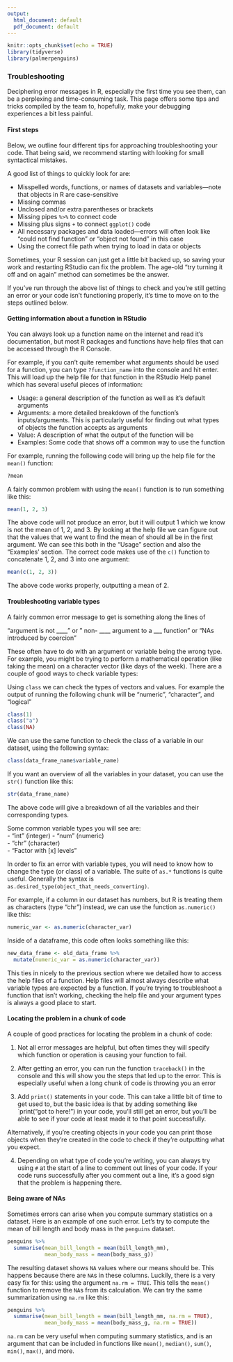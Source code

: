 ```yaml
---
output:
  html_document: default
  pdf_document: default
---
```


```r
knitr::opts_chunk$set(echo = TRUE)
library(tidyverse)
library(palmerpenguins)
```

### Troubleshooting

Deciphering error messages in R, especially the first time you see them, can be a perplexing and time-consuming task. This page offers some tips and tricks compiled by the team to, hopefully, make your debugging experiences a bit less painful.

#### First steps

Below, we outline four different tips for approaching troubleshooting your code. That being said, we recommend starting with looking for small syntactical mistakes.

A good list of things to quickly look for are:

  - Misspelled words, functions, or names of datasets and variables---note that objects in R are case-sensitive
  - Missing commas
  - Unclosed and/or extra parentheses or brackets
  - Missing pipes `%>%` to connect code
  - Missing plus signs `+` to connect `ggplot()` code
  - All necessary packages and data loaded---errors will often look like "could not find function" or "object not found" in this case
  - Using the correct file path when trying to load in data or objects

Sometimes, your R session can just get a little bit backed up, so saving your work and restarting RStudio can fix the problem. The age-old "try turning it off and on again" method can sometimes be the answer. 

If you've run through the above list of things to check and you're still getting an error or your code isn't functioning properly, it's time to move on to the steps outlined below.


#### Getting information about a function in RStudio

You can always look up a function name on the internet and read it's documentation, but most R packages and functions have help files that can be accessed through the R Console.

For example, if you can't quite remember what arguments should be used for a function, you can type `?function_name` into the console and hit enter. This will load up the help file for that function in the RStudio Help panel which has several useful pieces of information:

  - Usage: a general description of the function as well as it's default arguments
  - Arguments: a more detailed breakdown of the function's inputs/arguments. This is particularly useful for finding out what types of objects the function accepts as arguments
  - Value: A description of what the output of the function will be
  - Examples: Some code that shows off a common way to use the function
  
For example, running the following code will bring up the help file for the `mean()` function:

```r
?mean
```

A fairly common problem with using the `mean()` function is to run something like this:

```r
mean(1, 2, 3)
```

The above code will not produce an error, but it will output 1 which we know is not the mean of 1, 2, and 3. By looking at the help file we can figure out that the values that we want to find the mean of should all be in the first argument. We can see this both in the "Usage" section and also the "Examples' section. The correct code makes use of the `c()` function to concatenate 1, 2, and 3 into one argument:

```r
mean(c(1, 2, 3))
```

The above code works properly, outputting a mean of 2.


#### Troubleshooting variable types

A fairly common error message to get is something along the lines of

"argument is not ____ " or " non- ____ argument to a ___ function" or "NAs introduced by coercion"

These often have to do with an argument or variable being the wrong type. For example, you might be trying to perform a mathematical operation (like taking the mean) on a character vector (like days of the week). There are a couple of good ways to check variable types:

Using `class` we can check the types of vectors and values. For example the output of running the following chunk will be "numeric", "character", and "logical"

```r
class(1)
class("a")
class(NA)
```

We can use the same function to check the class of a variable in our dataset, using the following syntax:

```r
class(data_frame_name$variable_name)
```

If you want an overview of all the variables in your dataset, you can use the `str()` function like this:

```r
str(data_frame_name)
```

The above code will give a breakdown of all the variables and their corresponding types.

Some common variable types you will see are:  
- "int" (integer)
- "num" (numeric)  
- "chr" (character)  
- "Factor with [x] levels"  


In order to fix an error with variable types, you will need to know how to change the type (or class) of a variable. The suite of `as.*` functions is quite useful. Generally the syntax is `as.desired_type(object_that_needs_converting)`.

For example, if a column in our dataset has numbers, but R is treating them as characters (type "chr") instead, we can use the function `as.numeric()` like this:

```r
numeric_var <- as.numeric(character_var)
```

Inside of a dataframe, this code often looks something like this:

```r
new_data_frame <- old_data_frame %>% 
  mutate(numeric_var = as.numeric(character_var))
```

This ties in nicely to the previous section where we detailed how to access the help files of a function. Help files will almost always describe what variable types are expected by a function. If you're trying to troubleshoot a function that isn't working, checking the help file and your argument types is always a good place to start.

#### Locating the problem in a chunk of code

A couple of good practices for locating the problem in a chunk of code:

1. Not all error messages are helpful, but often times they will specify which function or operation is causing your function to fail. 

2. After getting an error, you can run the function `traceback()` in the console and this will show you the steps that led up to the error. This is especially useful when a long chunk of code is throwing you an error

3. Add `print()` statements in your code. This can take a little bit of time to get used to, but the basic idea is that by adding something like `print("got to here!") in your code, you'll still get an error, but you'll be able to see if your code at least made it to that point successfully.
   
Alternatively, if you're creating objects in your code you can print those objects when they're created in the code to check if they're outputting what you expect.

4. Depending on what type of code you're writing, you can always try using `#` at the start of a line to comment out lines of your code. If your code runs successfully after you comment out a line, it's a good sign that the problem is happening there.
   
#### Being aware of NAs

Sometimes errors can arise when you compute summary statistics on a dataset. Here is an example of one such error. Let's try to compute the mean of bill length and body mass in the `penguins` dataset.

```r
penguins %>%
  summarise(mean_bill_length = mean(bill_length_mm),
            mean_body_mass = mean(body_mass_g))
```

The resulting dataset shows `NA` values where our means should be. This happens because there are `NA`s in these columns. Luckily, there is a very easy fix for this: using the argument `na.rm = TRUE`. This tells the `mean()` function to remove the `NA`s from its calculation. We can try the same summarization using `na.rm` like this:

```r
penguins %>%
  summarise(mean_bill_length = mean(bill_length_mm, na.rm = TRUE),
            mean_body_mass = mean(body_mass_g, na.rm = TRUE))
```

`na.rm` can be very useful when computing summary statistics, and is an argument that can be included in functions like `mean()`, `median()`, `sum()`, `min()`, `max()`, and more. 

